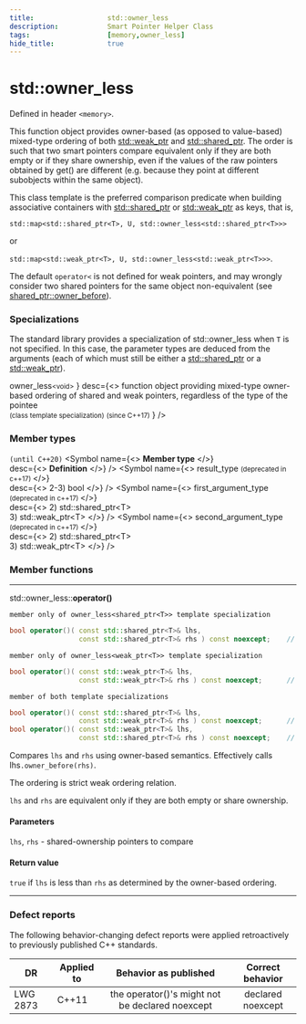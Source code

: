 ```yaml
---
title:                  std::owner_less
description:            Smart Pointer Helper Class
tags:                   [memory,owner_less]
hide_title:             true
---
```




# std::owner_less

Defined in header `<memory>`.

<Tabs>
<TabItem value="cpp11" label="C++11" default>
    <CPP11/>
</TabItem>
<TabItem value="cpp17" label="C++17">
    <CPP17/>
</TabItem>
</Tabs>

This function object provides owner-based (as opposed to value-based) mixed-type ordering of both [std::weak_ptr](../weak_ptr) and [std::shared_ptr](../shared_ptr). 
The order is such that two smart pointers compare equivalent only if they are both empty or if they share ownership, 
even if the values of the raw pointers obtained by get() are different (e.g. because they point at different subobjects within the same object).

This class template is the preferred comparison predicate when building associative containers with [std::shared_ptr](../shared_ptr) or [std::weak_ptr](../weak_ptr) as keys, that is,

`std::map<std::shared_ptr<T>, U, std::owner_less<std::shared_ptr<T>>>`

or

`std::map<std::weak_ptr<T>, U, std::owner_less<std::weak_ptr<T>>>`.

The default `operator<` is not defined for weak pointers, and may wrongly consider two shared pointers for the same object non-equivalent 
(see [shared_ptr::owner_before](../_shared_ptr/owner_before)).

### Specializations

The standard library provides a specialization of std::owner_less when `T` is not specified. In this case, the parameter 
types are deduced from the arguments (each of which must still be either a [std::shared_ptr](../shared_ptr) or a [std::weak_ptr](../weak_ptr)).

<SymbolTable noTraits>
    <Symbol autoLink linkName="/docs/std/memory/owner_less_void" 
                name={<>
                owner_less<small>&lt;void&gt;</small>
			    </>}               
                desc={<>
                function object providing mixed-type owner-based ordering of shared and weak pointers, regardless of the type of the pointee<br/>
                <small>(class template specialization)</small> <small>(since C++17)</small>
                </>}
                />
</SymbolTable>

### Member types
`(until C++20)`
<SymbolTable noTraits>
    <Symbol     name={<>
                <b>Member type</b>
			    </>}               
                desc={<>
                <b>Definition</b>
                </>}
                />
    <Symbol     name={<>
                result_type <small> (deprecated in c++17) </small>
			    </>}               
                desc={<>
                2-3) bool
                </>}
                />
    <Symbol     name={<>
                first_argument_type <small> (deprecated in c++17) </small>
			    </>}               
                desc={<>
                2) std::shared_ptr&lt;T&gt; <br/>
                3) std::weak_ptr&lt;T&gt;
                </>}
                />
    <Symbol     name={<>
                second_argument_type <small> (deprecated in c++17) </small>
			    </>}               
                desc={<>
                2) std::shared_ptr&lt;T&gt; <br/>
                3) std::weak_ptr&lt;T&gt;
                </>}
                />
</SymbolTable>


### Member functions

---

std::owner_less::**operator()**

`member only of owner_less<shared_ptr<T>> template specialization`
```cpp
bool operator()( const std::shared_ptr<T>& lhs,
                 const std::shared_ptr<T>& rhs ) const noexcept;    // (since C++11)
```
`member only of owner_less<weak_ptr<T>> template specialization`
```cpp
bool operator()( const std::weak_ptr<T>& lhs,
                 const std::weak_ptr<T>& rhs ) const noexcept;      // (since C++11)
```
`member of both template specializations`
```cpp
bool operator()( const std::shared_ptr<T>& lhs,
                 const std::weak_ptr<T>& rhs ) const noexcept;      // (since C++11)
bool operator()( const std::weak_ptr<T>& lhs,
                 const std::shared_ptr<T>& rhs ) const noexcept;    // (since C++11)
```

Compares `lhs` and `rhs` using owner-based semantics. Effectively calls lhs`.owner_before(rhs)`.

The ordering is strict weak ordering relation.

`lhs` and `rhs` are equivalent only if they are both empty or share ownership.

#### Parameters

`lhs`, `rhs`	-	shared-ownership pointers to compare

#### Return value

`true` if `lhs` is less than `rhs` as determined by the owner-based ordering.

---

### Defect reports
The following behavior-changing defect reports were applied retroactively to previously published C++ standards.

| DR       | Applied to |              Behavior as published              |  Correct behavior |
|----------|------------|:-----------------------------------------------:|:-----------------:|
| LWG 2873 | C++11      | the operator()'s might not be declared noexcept | declared noexcept |

